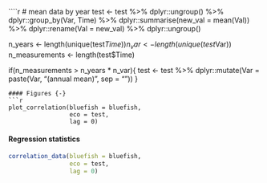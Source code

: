 ````r
# mean data by year
test <- test %>%
  dplyr::ungroup() %>%
  dplyr::group_by(Var, Time) %>%
  dplyr::summarise(new_val = mean(Val)) %>%
  dplyr::rename(Val = new_val) %>%
  dplyr::ungroup()

n_years <- length(unique(test$Time))
n_var <- length(unique(test$Var))
n_measurements <- length(test$Time)

if(n_measurements > n_years * n_var){
  test <- test %>%
    dplyr::mutate(Var = paste(Var, "(annual mean)", sep = "\n"))
}
```
#### Figures {-}
```r
plot_correlation(bluefish = bluefish, 
                 eco = test, 
                 lag = 0)
```

#### Regression statistics {-}
```r
correlation_data(bluefish = bluefish, 
                 eco = test, 
                 lag = 0)
```